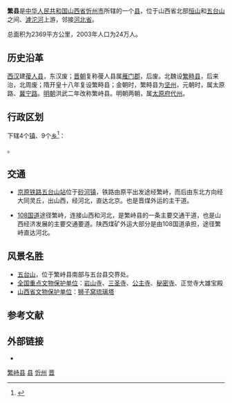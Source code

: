 {{Infobox China County
|map=ChinaXinzhouFanshi.png
|map_caption=繁峙县在忻州市的位置
|Belong = [[山西省|山西省]][[忻州市|忻州市]]
}}

'''繁{{ruby-py|峙|-{zh-cn:shì;zh-tw:ㄕˋ;zh-hk:si<sup>6</sup>}-}}县'''是[[中华人民共和国|中华人民共和国]][[山西省|山西省]][[忻州市|忻州市]]所辖的一个[[县_(中华人民共和国)|县]]，位于山西省北部[[恒山|恒山]]和[[五台山|五台山]]之间、[[滹沱河|滹沱河]]上游，邻接[[河北省|河北省]]。

总面积为2369平方公里，2003年人口为24万人。

==历史沿革==
[[西汉|西汉]]建[[葰人县|葰人县]]，东汉废；[[晋朝|晋朝]]复称葰人县属[[雁门郡|雁门郡]]，后废。北魏设[[繁畤县|繁畤县]]，后来治，北周废；隋开皇十八年复设繁畤县；金朝时，繁畤县为[[坚州|坚州]]，元朝时，属太原路、[[冀宁路|冀宁路]]。[[明朝|明朝]]洪武二年改称繁峙县。明朝两朝，属[[太原府|太原府]][[代州|代州]]。

== 行政区划 ==
{{PAGENAMEBASE}}下辖4个[[行政建制镇|镇]]、9个[[乡_(中华人民共和国)|乡]]<ref>{{PRC admin/ref sgc|14/09/24}}</ref>：

{{PRC admin/children|14/09/24}}。

==交通==
*[[京原铁路|京原铁路]][[五台山站|五台山站]]位于[[砂河镇|砂河镇]]，铁路由原平出发途经繁峙，而后由东北方向经大同灵丘，出山西，经河北，直达北京。也是晋煤外运的主干道。

*[[108国道|108国道]]途径繁峙，连接山西和河北，是繁峙县的一条主要交通干道，也是山西经济发展的主要交通要道。陕西煤矿外运大部分是由108国道承担，途径繁峙直达河北。

== 风景名胜 ==
* [[五台山|五台山]]，位于繁峙县南部与五台县交界处。
* [[全国重点文物保护单位|全国重点文物保护单位]]：[[岩山寺|岩山寺]]、[[三圣寺|三圣寺]]、[[公主寺|公主寺]]、[[秘密寺|秘密寺]]、正觉寺大雄宝殿
* [[山西省文物保护单位|山西省文物保护单位]]：[[狮子窝琉璃塔|狮子窝琉璃塔]]

== 参考文献 ==
{{reflist}}

== 外部链接 ==
* {{Official website|http://www.fanshi.gov.cn/|name=繁峙县人民政府门户网站}}

{{繁峙县行政区划}}
{{忻州市行政区划}}
{{山西行政区划}}
{{国家级贫困县|前}}

[[Category:繁峙县|]]
[[Category:忻州区县市|县]]
[[Category:山西省县份|忻州]]
[[Category:原国家级贫困县|晋]]